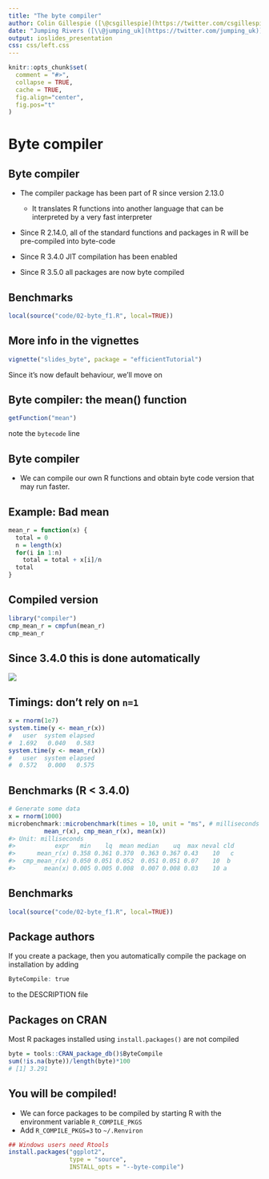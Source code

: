 ```yaml
---
title: "The byte compiler"
author: Colin Gillespie ([\@csgillespie](https://twitter.com/csgillespie))
date: "Jumping Rivers ([\\@jumping_uk](https://twitter.com/jumping_uk))"
output: ioslides_presentation
css: css/left.css
---
```

<!--
%\VignetteEngine{knitr::rmarkdown}
%\VignetteIndexEntry{Slides: The byte compiler}
-->
```r
knitr::opts_chunk$set(
  comment = "#>",
  collapse = TRUE,
  cache = TRUE, 
  fig.align="center",
  fig.pos="t"
)
```

# Byte compiler
## Byte compiler

 * The compiler package has been part of R since version 2.13.0 
 
    - It translates R functions into another language that can be interpreted by a very fast interpreter
 
 * Since R 2.14.0, all of the standard functions and packages in R will be pre-compiled into byte-code
 
 * Since R 3.4.0 JIT compilation has been enabled
 
 * Since R 3.5.0 all packages are now byte compiled

## Benchmarks

```r
local(source("code/02-byte_f1.R", local=TRUE))
```

## More info in the vignettes

```r
vignette("slides_byte", package = "efficientTutorial")
```

Since it's now default behaviour, we'll move on

## Byte compiler: the mean() function

```r
getFunction("mean")
```

note the `bytecode` line

## Byte compiler

  * We can compile our own R functions and obtain byte code version that may run faster. 

## Example: Bad mean

```r
mean_r = function(x) {
  total = 0
  n = length(x)
  for(i in 1:n)
    total = total + x[i]/n
  total
}
```

## Compiled version

```r
library("compiler")
cmp_mean_r = cmpfun(mean_r)
cmp_mean_r  
```


## Since 3.4.0 this is done automatically

![](graphics/simply.jpg)


## Timings: don't rely on `n=1`

```r
x = rnorm(1e7)
system.time(y <- mean_r(x))
#   user  system elapsed 
#  1.692   0.040   0.583 
system.time(y <- mean_r(x))
#   user  system elapsed 
#  0.572   0.000   0.575 
```

## Benchmarks (R < 3.4.0)

```r
# Generate some data
x = rnorm(1000)
microbenchmark::microbenchmark(times = 10, unit = "ms", # milliseconds
          mean_r(x), cmp_mean_r(x), mean(x))
#> Unit: milliseconds
#>           expr   min    lq  mean median    uq  max neval cld
#>      mean_r(x) 0.358 0.361 0.370  0.363 0.367 0.43    10   c
#>  cmp_mean_r(x) 0.050 0.051 0.052  0.051 0.051 0.07    10  b 
#>        mean(x) 0.005 0.005 0.008  0.007 0.008 0.03    10 a  
```

## Benchmarks

```r
local(source("code/02-byte_f1.R", local=TRUE))
```
  
## Package authors

If you create a package, then you automatically compile the package on installation by adding

```r
ByteCompile: true
```
to the DESCRIPTION file

## Packages on CRAN

Most R packages installed using `install.packages()` are not compiled 
```r
byte = tools::CRAN_package_db()$ByteCompile
sum(!is.na(byte))/length(byte)*100
# [1] 3.291
```
    

## You will be compiled!

  * We can force packages to be compiled by starting R with the environment variable `R_COMPILE_PKGS`
  * Add `R_COMPILE_PKGS=3` to `~/.Renviron`

```r
## Windows users need Rtools
install.packages("ggplot2", 
                 type = "source", 
                 INSTALL_opts = "--byte-compile") 
```



